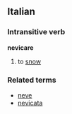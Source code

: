 ==Italian==
===Intransitive verb===
'''nevicare'''

#to [[snow]]

===Related terms===
*[[neve]]
*[[nevicata]]